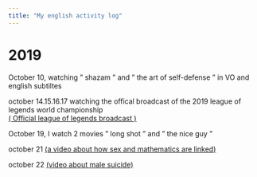 ```yaml
---
title: "My english activity log"
---
```

# 2019

October 10, watching " shazam " and " the art of self-defense " in VO and english subtiltes 

october 14.15.16.17 watching the offical broadcast of the 2019 league of legends world championship  
[( Official league of legends broadcast )](https://www.twitch.tv/riotgames)

October 19, I watch 2 movies  " long shot " and " the nice guy " 

october 21 [(a video about how sex and mathematics are linked)](https://www.youtube.com/watch?v=H2vN2QXZGnc)

october 22 [(video about male suicide)](https://www.youtube.com/watch?v=Q3WDw-DBKLA) 


